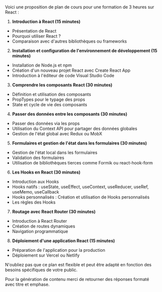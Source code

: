 Voici une proposition de plan de cours pour une formation de 3 heures sur React :

1. **Introduction à React (15 minutes)**
  - Présentation de React
  - Pourquoi utiliser React ?
  - Comparaison avec d'autres bibliothèques ou frameworks

2. **Installation et configuration de l'environnement de développement (15 minutes)**
  - Installation de Node.js et npm
  - Création d'un nouveau projet React avec Create React App
  - Introduction à l'éditeur de code Visual Studio Code

3. **Comprendre les composants React (30 minutes)**
  - Définition et utilisation des composants
  - PropTypes pour le typage des props
  - State et cycle de vie des composants

4. **Passer des données entre les composants (30 minutes)**
  - Passer des données via les props
  - Utilisation du Context API pour partager des données globales
  - Gestion de l'état global avec Redux ou MobX

5. **Formulaires et gestion de l'état dans les formulaires (30 minutes)**
  - Gestion de l'état local dans les formulaires
  - Validation des formulaires
  - Utilisation de bibliothèques tierces comme Formik ou react-hook-form

6. **Les Hooks en React (30 minutes)**
 - Introduction aux Hooks
 - Hooks natifs : useState, useEffect, useContext, useReducer, useRef, useMemo, useCallback
 - Hooks personnalisés : Création et utilisation de Hooks personnalisés
 - Les règles des Hooks

7. **Routage avec React Router (30 minutes)**
  - Introduction à React Router
  - Création de routes dynamiques
  - Navigation programmatique

8. **Déploiement d'une application React (15 minutes)**
  - Préparation de l'application pour la production
  - Déploiement sur Vercel ou Netlify


N'oubliez pas que ce plan est flexible et peut être adapté en fonction des besoins spécifiques de votre public.


Pour la génération de contenu merci de retourner des réponses formaté avec titre et emphase.